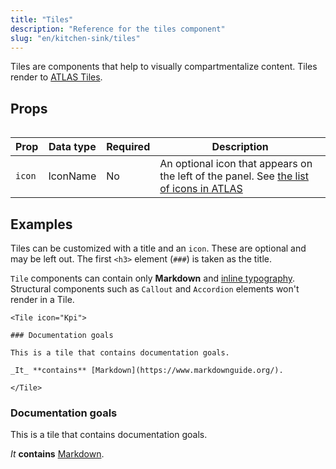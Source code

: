 ```yaml
---
title: "Tiles"
description: "Reference for the tiles component"
slug: "en/kitchen-sink/tiles"
---
```


Tiles are components that help to visually compartmentalize content. Tiles render to [ATLAS Tiles](https://atlas.adeven.com/docs/components/Tile).

## Props

<Table search resizable>

| Prop   | Data type | Required | Description                                                                                                                                             |
| ------ | --------- | -------- | ------------------------------------------------------------------------------------------------------------------------------------------------------- |
| `icon` | IconName  | No       | An optional icon that appears on the left of the panel. See [the list of icons in ATLAS](https://atlas.adeven.com/docs/components/Icon#available-icons) |

</Table>

## Examples

Tiles can be customized with a title and an `icon`. These are optional and may be left out. The first `<h3>` element (`###`) is taken as the title.

<Callout type="important">

`Tile` components can contain only **Markdown** and [inline typography](/en/kitchen-sink/typography). Structural components such as `Callout` and `Accordion` elements won't render in a Tile.

</Callout>

```mdx "icon="Kpi"" "### Documentation goals"
<Tile icon="Kpi">

### Documentation goals

This is a tile that contains documentation goals.

_It_ **contains** [Markdown](https://www.markdownguide.org/).

</Tile>
```

<Tile icon="Kpi">

### Documentation goals

This is a tile that contains documentation goals.

_It_ **contains** [Markdown](https://www.markdownguide.org/).

</Tile>
